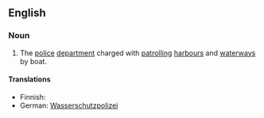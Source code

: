 {{wikipedia}}
==English==

===Noun===
{{en-noun|sg=[[water]] [[police]]|-}}

# The [[police]] [[department]] charged with [[patrol]]ling [[harbour]]s and [[waterway]]s by boat.

====Translations====
{{top}}
* Finnish: {{t-|fi|venepoliisi}}
* German: [[Wasserschutzpolizei]] {{f}}
{{mid}}
{{bottom}}